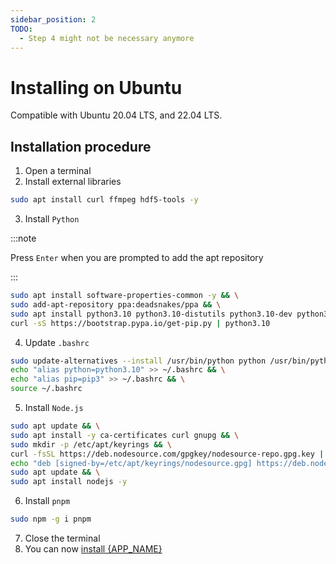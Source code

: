 ```yaml
---
sidebar_position: 2
TODO:
  - Step 4 might not be necessary anymore
---
```



# Installing on Ubuntu

Compatible with Ubuntu 20.04 LTS, and 22.04 LTS.

## Installation procedure

1. Open a terminal
2. Install external libraries

```bash
sudo apt install curl ffmpeg hdf5-tools -y
```

3. Install `Python`

:::note

Press `Enter` when you are prompted to add the apt repository

:::

```bash
sudo apt install software-properties-common -y && \
sudo add-apt-repository ppa:deadsnakes/ppa && \
sudo apt install python3.10 python3.10-distutils python3.10-dev python3-pip python3.10-venv -y && \
curl -sS https://bootstrap.pypa.io/get-pip.py | python3.10
```

4. Update `.bashrc`

```bash
sudo update-alternatives --install /usr/bin/python python /usr/bin/python3.10 0 && \
echo "alias python=python3.10" >> ~/.bashrc && \
echo "alias pip=pip3" >> ~/.bashrc && \
source ~/.bashrc
```

5. Install `Node.js`

```bash
sudo apt update && \
sudo apt install -y ca-certificates curl gnupg && \
sudo mkdir -p /etc/apt/keyrings && \
curl -fsSL https://deb.nodesource.com/gpgkey/nodesource-repo.gpg.key | sudo gpg --dearmor -o /etc/apt/keyrings/nodesource.gpg && \
echo "deb [signed-by=/etc/apt/keyrings/nodesource.gpg] https://deb.nodesource.com/node_16.x nodistro main" | sudo tee /etc/apt/sources.list.d/nodesource.list && \
sudo apt update && \
sudo apt install nodejs -y
```

6. Install `pnpm`

```bash
sudo npm -g i pnpm
```

7. Close the terminal
8. You can now [install {APP_NAME}](../install)
